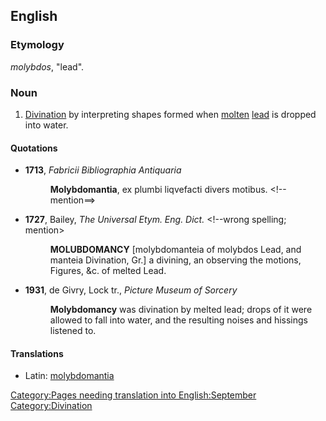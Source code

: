==English==

===Etymology===
{{etyl|grc}} ''molybdos'', "lead".

{{rfv}}
===Noun===
{{en-noun|-}}

# [[divination|Divination]] by interpreting shapes formed when [[molten]] [[lead]] is dropped into water.

====Quotations====
* '''1713''', ''Fabricii Bibliographia Antiquaria'' 
*: '''Molybdomantia''', ex plumbi liqvefacti divers motibus. {{subst:{{notenglish}}|September}} <!--mention==>
* '''1727''', Bailey, ''The Universal Etym. Eng. Dict.'' <!--wrong spelling; mention>
*: '''MOLUBDOMANCY''' [molybdomanteia of molybdos Lead, and manteia Divination, Gr.] a divining, an observing the motions, Figures, &c. of melted Lead.
* '''1931''', de Givry, Lock tr., ''Picture Museum of Sorcery'' <!--mention-->
*: '''Molybdomancy''' was divination by melted lead; drops of it were allowed to fall into water, and the resulting noises and hissings listened to.

[[Category:Pages needing translation into English:September]]

====Translations====
{{trans-top|divination by molten lead dropped in water}}
* Latin: [[molybdomantia]]
{{trans-mid}}
{{trans-bottom}}

[[Category:Divination]]